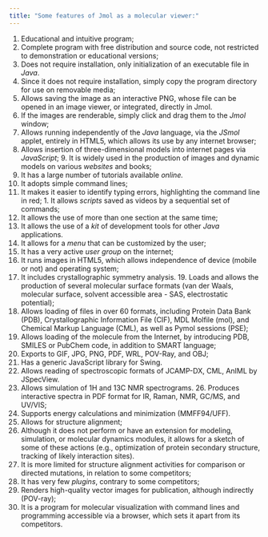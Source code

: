 ```yaml
---
title: "Some features of Jmol as a molecular viewer:"
---
```


1. Educational and intuitive program;
2. Complete program with free distribution and source code, not restricted to demonstration or educational versions;
3. Does not require installation, only initialization of an executable file in *Java*.
4. Since it does not require installation, simply copy the program directory for use on removable media;
5. Allows saving the image as an interactive PNG, whose file can be opened in an image viewer, or integrated, directly in Jmol.
6. If the images are renderable, simply click and drag them to the *Jmol* window;
7. Allows running independently of the *Java* language, via the *JSmol* applet, entirely in HTML5, which allows its use by any internet browser;
8. Allows insertion of three-dimensional models into internet pages via *JavaScript*; 9. It is widely used in the production of images and dynamic models on various *websites* and books;
10. It has a large number of tutorials available *online.*
11. It adopts simple command lines;
12. It makes it easier to identify typing errors, highlighting the command line in red; 1. It allows *scripts* saved as videos by a sequential set of commands;
13. It allows the use of more than one section at the same time;
14. It allows the use of a *kit* of development tools for other *Java* applications.
15. It allows for a *menu* that can be customized by the user;
16. It has a very active *user group* on the internet;
17. It runs images in HTML5, which allows independence of device (mobile or not) and operating system;
18. It includes crystallographic symmetry analysis. 19. Loads and allows the production of several molecular surface formats (van der Waals, molecular surface, solvent accessible area - SAS, electrostatic potential);
20. Allows loading of files in over 60 formats, including Protein Data Bank (PDB), Crystallographic Information File (CIF), MDL Molfile (mol), and Chemical Markup Language (CML), as well as Pymol sessions (PSE);
21. Allows loading of the molecule from the Internet, by introducing PDB, SMILES or PubChem code, in addition to SMART language;
22. Exports to GIF, JPG, PNG, PDF, WRL, POV-Ray, and OBJ;
23. Has a generic JavaScript library for Swing.
24. Allows reading of spectroscopic formats of JCAMP-DX, CML, AnIML by JSpecView.
25. Allows simulation of 1H and 13C NMR spectrograms. 26. Produces interactive spectra in PDF format for IR, Raman, NMR, GC/MS, and UV/VIS;
27. Supports energy calculations and minimization (MMFF94/UFF).
28. Allows for structure alignment;
29. Although it does not perform or have an extension for modeling, simulation, or molecular dynamics modules, it allows for a sketch of some of these actions (e.g., optimization of protein secondary structure, tracking of likely interaction sites).
30. It is more limited for structure alignment activities for comparison or directed mutations, in relation to some competitors;
31. It has very few *plugins*, contrary to some competitors;
32. Renders high-quality vector images for publication, although indirectly (POV-ray);
33. It is a program for molecular visualization with command lines and programming accessible via a browser, which sets it apart from its competitors.